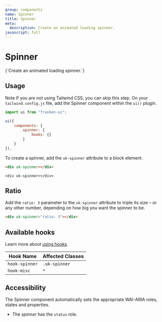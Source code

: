 ```yaml
---
group: components
name: Spinner
title: Spinner
meta:
  description: Create an animated loading spinner.
javascript: full
---
```



# Spinner

<p class="uk-text-lead uk-paragraph">{`Create an animated loading spinner.`}</p>

## Usage

<span class="uk-label uk-label-primary">Note</span> If you are not using Tailwind
CSS, you can skip this step. On your `tailwind.config.js` file, add the Spinner component
within the `ui()` plugin.

```javascript
import ui from "franken-ui";

ui({
    components: {
        spinner: {
            hooks: {}
        }
    }
}),
```

To create a spinner, add the `uk-spinner` attribute to a block element.

```html
<div uk-spinner></div>
```

```example
<div uk-spinner></div>
```

## Ratio

Add the `ratio: 3` parameter to the `uk-spinner` attribute to triple its size – or any other number, depending on how big you want the spinner to be.

```html
<div uk-spinner="ratio: 3"></div>
```

<Example component="spinner" index={0} />

## Available hooks

Learn more about [using hooks](/docs/hooks).

| Hook Name      | Affected Classes |
| -------------- | ---------------- |
| `hook-spinner` | `.uk-spinner`    |
| `hook-misc`    | `*`              |

## Accessibility

The Spinner component automatically sets the appropriate WAI-ARIA roles, states and properties.

- The _spinner_ has the `status` role.
